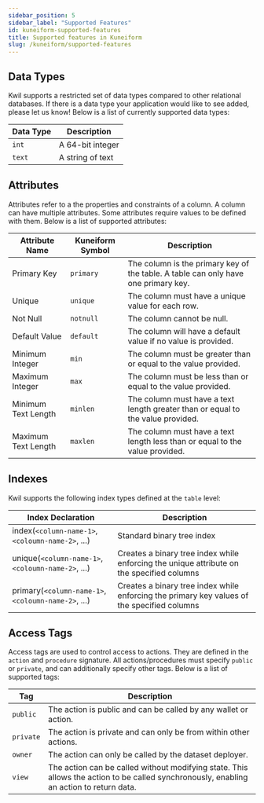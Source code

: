 ```yaml
---
sidebar_position: 5
sidebar_label: "Supported Features"
id: kuneiform-supported-features
title: Supported features in Kuneiform
slug: /kuneiform/supported-features
---
```


## Data Types

Kwil supports a restricted set of data types compared to other relational databases.  If there is a data type your application would like to see added, please let us know!  Below is a list of currently supported data types:

| Data Type | Description |
| --------- | ----------- |
| `int` | A 64-bit integer |
| `text` | A string of text |

## Attributes

Attributes refer to a the properties and constraints of a column.  A column can have multiple attributes.  Some attributes require values to be defined with them.  Below is a list of supported attributes:

| Attribute Name | Kuneiform Symbol | Description |
| --------- | --------- | ----------- |
| Primary Key | `primary` | The column is the primary key of the table.  A table can only have one primary key. |
| Unique | `unique` | The column must have a unique value for each row. |
| Not Null | `notnull` | The column cannot be null. |
| Default Value | `default` | The column will have a default value if no value is provided. |
| Minimum Integer | `min` | The column must be greater than or equal to the value provided. |
| Maximum Integer | `max` | The column must be less than or equal to the value provided. |
| Minimum Text Length | `minlen` | The column must have a text length greater than or equal to the value provided. |
| Maximum Text Length | `maxlen` | The column must have a text length less than or equal to the value provided. |

## Indexes

Kwil supports the following index types defined at the `table` level:

| Index Declaration | Description |
| ----------------- | ----------- |
| index(`<column-name-1>`, `<coloumn-name-2>`, ...) | Standard binary tree index |
| unique(`<column-name-1>`, `<coloumn-name-2>`, ...) | Creates a binary tree index while enforcing the unique attribute on the specified columns |
| primary(`<column-name-1>`, `<coloumn-name-2>`, ...) | Creates a binary tree index while enforcing the primary key values of the specified columns |

## Access Tags

Access tags are used to control access to actions.  They are defined in the `action` and `procedure` signature.  All actions/procedures must specify `public` or `private`, and can additionally
specify other tags.  Below is a list of supported tags:

| Tag | Description |
| ------------- | ----------- |
| `public` | The action is public and can be called by any wallet or action. |
| `private` | The action is private and can only be from within other actions. |
| `owner` | The action can only be called by the dataset deployer. |
| `view` | The action can be called without modifying state.  This allows the action to be called synchronously, enabling an action to return data. |